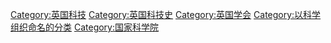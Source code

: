 {{Catmore|皇家学会}}
{{Commons cat|Royal Society}}

[[Category:英国科技|Category:英国科技]]
[[Category:英国科技史|Category:英国科技史]]
[[Category:英国学会|Category:英国学会]]
[[Category:以科学组织命名的分类|Category:以科学组织命名的分类]]
[[Category:国家科学院|Category:国家科学院]]